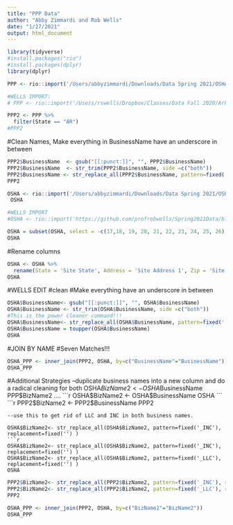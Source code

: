 ```yaml
---
title: "PPP Data"
author: "Abby Zimmardi and Rob Wells"
date: "1/27/2021"
output: html_document
---
```


```r
library(tidyverse)
#install.packages("rio")
#install.packages(dplyr)
library(dplyr)
```

```r
PPP <- rio::import('/Users/abbyzimmardi/Downloads/Data Spring 2021/OSHA/150k plus 0808/PPP Data 150k plus 080820.csv')

#WELLS IMPORT:
# PPP <- rio::import('/Users/rswells/Dropbox/Classes/Data Fall 2020/ArkansasCovid/PPP Loan Data 150k plus 0808/PPP Data 150k plus 080820.csv')
```


```r
PPP2 <- PPP %>% 
  filter(State == "AR")
#PPP2
```
#Clean Names, Make everything in BusinessName have an underscore in between
```r
PPP2$BusinessName  <- gsub("[[:punct:]]", "", PPP2$BusinessName)
PPP2$BusinessName  <- str_trim(PPP2$BusinessName, side =c("both"))
PPP2$BusinessName <- str_replace_all(PPP2$BusinessName, pattern=fixed(' '), replacement=fixed('_') )
PPP2
```




```r
OSHA <- rio::import('/Users/abbyzimmardi/Downloads/Data Spring 2021/OSHA/AR Closed Complaints Jan. 13.xlsx')
 OSHA

#WELLS IMPORT
#OSHA <- rio::import('https://github.com/profrobwells/Spring2021Data/blob/main/closed_complaints_jan_13.xlsx?raw=true', which="AR")
```
```r
OSHA = subset(OSHA, select = -c(17,18, 19, 20, 21, 22, 23, 24, 25, 26))
OSHA
```


#Rename columns
```r
OSHA <- OSHA %>%
  rename(State = 'Site State', Address = 'Site Address 1', Zip = 'Site Zip', City = 'Site City', BusinessName = 'Estab Name')
OSHA
```
#WELLS EDIT
#clean
#Make everything have an underscore in between
```r
OSHA$BusinessName<- gsub("[[:punct:]]", "", OSHA$BusinessName)
OSHA$BusinessName <- str_trim(OSHA$BusinessName, side =c("both"))
#This is the power cleaner command!!!
OSHA$BusinessName<- str_replace_all(OSHA$BusinessName, pattern=fixed(' '), replacement=fixed('_') )
OSHA$BusinessName = toupper(OSHA$BusinessName)
OSHA

```


#JOIN BY NAME 
#Seven Matches!!!
```r
OSHA_PPP <- inner_join(PPP2, OSHA, by=c("BusinessName"="BusinessName"))
OSHA_PPP
```



#Additional Strategies
--duplicate business names into a new column and do a radical cleaning for both
OSHA$BizName2 <- OSHA$BusinessName
PPP$BizName2 ....
```r
OSHA$BizName2 <- OSHA$BusinessName
OSHA
```
```r
PPP2$BizName2 <- PPP2$BusinessName
PPP2
```
--use this to get rid of LLC and INC in both business names.

OSHA$BizName2<- str_replace_all(OSHA$BizName2, pattern=fixed('_INC'), replacement=fixed('') )
```r
OSHA$BizName2<- str_replace_all(OSHA$BizName2, pattern=fixed('_INC'), replacement=fixed('') )
OSHA$BizName2<- str_replace_all(OSHA$BizName2, pattern=fixed('_LLC'), replacement=fixed('') )
OSHA
```
```r
PPP2$BizName2<- str_replace_all(PPP2$BizName2, pattern=fixed('_INC'), replacement=fixed('') )
PPP2$BizName2<- str_replace_all(PPP2$BizName2, pattern=fixed('_LLC'), replacement=fixed('') )
PPP2

```

```r
OSHA_PPP <- inner_join(PPP2, OSHA, by=c("BizName2"="BizName2"))
OSHA_PPP
```




